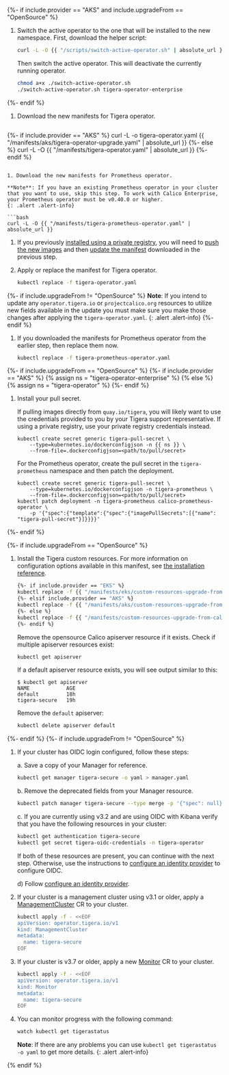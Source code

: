 {%- if include.provider == "AKS" and include.upgradeFrom == "OpenSource" %}
1. Switch the active operator to the one that will be installed to the new namespace.
   First, download the helper script:
   ```bash
   curl -L -O {{ "/scripts/switch-active-operator.sh" | absolute_url }}
   ```

   Then switch the active operator. This will deactivate the currently running operator.
   ```bash
   chmod a+x ./switch-active-operator.sh
   ./switch-active-operator.sh tigera-operator-enterprise
   ```
{%- endif %}

1. Download the new manifests for Tigera operator.
   ```bash
{%- if include.provider == "AKS" %}
   curl -L -o tigera-operator.yaml {{ "/manifests/aks/tigera-operator-upgrade.yaml" | absolute_url }}
{%- else %}
   curl -L -O {{ "/manifests/tigera-operator.yaml" | absolute_url }}
{%- endif %}
   ```

1. Download the new manifests for Prometheus operator.

   **Note**: If you have an existing Prometheus operator in your cluster that you want to use, skip this step. To work with Calico Enterprise, your Prometheus operator must be v0.40.0 or higher.
   {: .alert .alert-info}

   ```bash
   curl -L -O {{ "/manifests/tigera-prometheus-operator.yaml" | absolute_url }}
   ```

1. If you previously [installed using a private registry]({{site.baseurl}}/getting-started/private-registry), you will need to
   [push the new images]({{site.baseurl}}/getting-started/private-registry/private-registry-regular#push-calico-enterprise-images-to-your-private-registry)
   and then [update the manifest]({{site.baseurl}}/getting-started/private-registry/private-registry-regular#run-the-operator-using-images-from-your-private-registry)
   downloaded in the previous step.

1. Apply or replace the manifest for Tigera operator.
   ```bash
   kubectl replace -f tigera-operator.yaml
   ```

{%- if include.upgradeFrom != "OpenSource" %}
   **Note**: If you intend to update any `operator.tigera.io` or `projectcalico.org` resources to utilize new fields available in the update you must make sure you make those changes after applying the `tigera-operator.yaml`.
   {: .alert .alert-info}
{%- endif %}


1. If you downloaded the manifests for Prometheus operator from the earlier step, then replace them now.
   ```bash
   kubectl replace -f tigera-prometheus-operator.yaml
   ```

{%- if include.upgradeFrom == "OpenSource" %}
{%- if include.provider == "AKS" %}
  {% assign ns = "tigera-operator-enterprise" %}
{% else %}
  {% assign ns = "tigera-operator" %}
{%- endif %}

1. Install your pull secret.

   If pulling images directly from `quay.io/tigera`, you will likely want to use the credentials provided to you by your Tigera support representative. If using a private registry, use your private registry credentials instead.

   ```
   kubectl create secret generic tigera-pull-secret \
       --type=kubernetes.io/dockerconfigjson -n {{ ns }} \
       --from-file=.dockerconfigjson=<path/to/pull/secret>
   ```

   For the Prometheus operator, create the pull secret in the `tigera-prometheus` namespace and then patch the deployment.

   ```
   kubectl create secret generic tigera-pull-secret \
       --type=kubernetes.io/dockerconfigjson -n tigera-prometheus \
       --from-file=.dockerconfigjson=<path/to/pull/secret>
   kubectl patch deployment -n tigera-prometheus calico-prometheus-operator \
       -p '{"spec":{"template":{"spec":{"imagePullSecrets":[{"name": "tigera-pull-secret"}]}}}}'
   ```

{%- endif %}

{%- if include.upgradeFrom == "OpenSource" %}

1. Install the Tigera custom resources. For more information on configuration options available in this manifest, see [the installation reference]({{site.baseurl}}/reference/installation/api).
   ```bash
   {%- if include.provider == "EKS" %}
   kubectl replace -f {{ "/manifests/eks/custom-resources-upgrade-from-calico.yaml" | absolute_url }}
   {%- elsif include.provider == "AKS" %}
   kubectl replace -f {{ "/manifests/aks/custom-resources-upgrade-from-calico.yaml" | absolute_url }}
   {%- else %}
   kubectl replace -f {{ "/manifests/custom-resources-upgrade-from-calico.yaml" | absolute_url }}
   {%- endif %}
   ```

   Remove the opensource Calico apiserver resource if it exists.
   Check if multiple apiserver resources exist:
   ```bash
   kubectl get apiserver
   ```

   If a default apiserver resource exists, you will see output similar to this:
   ```
   $ kubectl get apiserver
   NAME            AGE
   default         18h
   tigera-secure   19h
   ```

   Remove the `default` apiserver:
   ```bash
   kubectl delete apiserver default
   ```

{%- endif %}
{%- if include.upgradeFrom != "OpenSource" %}

1. If your cluster has OIDC login configured, follow these steps:

   a.  Save a copy of your Manager for reference.
   ```bash
   kubectl get manager tigera-secure -o yaml > manager.yaml
   ```

   b.  Remove the deprecated fields from your Manager resource.
   ```bash
   kubectl patch manager tigera-secure --type merge -p '{"spec": null}'
   ```

   c.  If you are currently using v3.2 and are using OIDC with Kibana verify that you have the following resources in your cluster:
   ```bash
   kubectl get authentication tigera-secure
   kubectl get secret tigera-oidc-credentials -n tigera-operator
   ```
   If both of these resources are present, you can continue with the next step. Otherwise, use the instructions to [configure an identity provider]({{site.baseurl}}/getting-started/cnx/configure-identity-provider) to configure OIDC.

   d) Follow [configure an identity provider]({{site.baseurl}}/getting-started/cnx/configure-identity-provider).

1. If your cluster is a management cluster using v3.1 or older, apply a [ManagementCluster]({{site.baseurl}}/reference/installation/api#operator.tigera.io/v1.ManagementCluster)
   CR to your cluster.
   ```bash
   kubectl apply -f - <<EOF
   apiVersion: operator.tigera.io/v1
   kind: ManagementCluster
   metadata:
     name: tigera-secure
   EOF
   ```

1. If your cluster is v3.7 or older, apply a new [Monitor]({{site.baseurl}}/reference/installation/api#operator.tigera.io/v1.Monitor)
   CR to your cluster.

   ```bash
   kubectl apply -f - <<EOF
   apiVersion: operator.tigera.io/v1
   kind: Monitor
   metadata:
     name: tigera-secure
   EOF
   ```

1. You can monitor progress with the following command:
   ```bash
   watch kubectl get tigerastatus
   ```

    **Note**: If there are any problems you can use `kubectl get tigerastatus -o yaml` to get more details.
    {: .alert .alert-info}

{% endif %}
